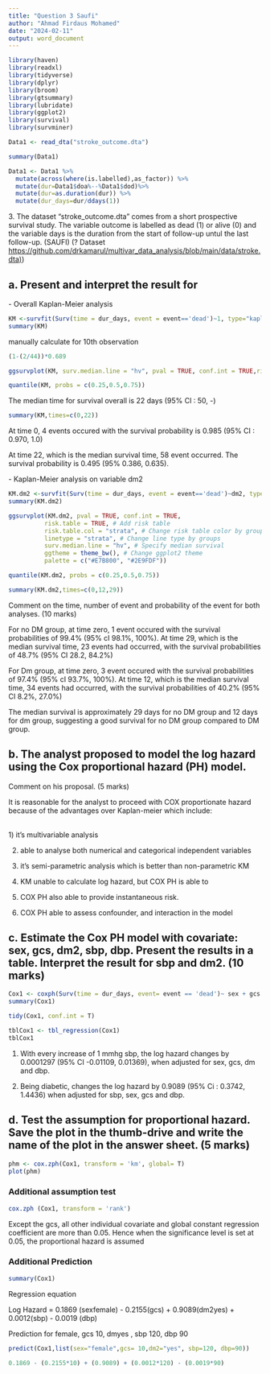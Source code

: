 ```yaml
---
title: "Question 3 Saufi"
author: "Ahmad Firdaus Mohamed"
date: "2024-02-11"
output: word_document
---
```


```r
library(haven)
library(readxl)
library(tidyverse)
library(dplyr)
library(broom)
library(gtsummary)
library(lubridate)
library(ggplot2)
library(survival)
library(survminer)
```

```r
Data1 <- read_dta("stroke_outcome.dta")
```

```r
summary(Data1)
```

```r
Data1 <- Data1 %>%
  mutate(across(where(is.labelled),as_factor)) %>%
  mutate(dur=Data1$doa%--%Data1$dod)%>%
  mutate(dur=as.duration(dur)) %>%
  mutate(dur_days=dur/ddays(1))
```

3\. The dataset “stroke_outcome.dta” comes from a short prospective survival study. The variable outcome is labelled as dead (1) or alive (0) and the variable days is the duration from the start of follow-up untul the last follow-up. (SAUFI) (? Dataset [https://github.com/drkamarul/multivar_data_analysis/blob/main/data/stroke.dta)](https://github.com/drkamarul/multivar_data_analysis/blob/main/data/stroke.dta))

## a. Present and interpret the result for

\- Overall Kaplan-Meier analysis

```r
KM <-survfit(Surv(time = dur_days, event = event=='dead')~1, type="kaplan-meier", data = Data1)
summary(KM)
```

manually calculate for 10th observation

```r
(1-(2/44))*0.689
```

```r
ggsurvplot(KM, surv.median.line = "hv", pval = TRUE, conf.int = TRUE,risk.table = TRUE)
```

```r
quantile(KM, probs = c(0.25,0.5,0.75))
```

The median time for survival overall is 22 days (95% CI : 50, -)

```r
summary(KM,times=c(0,22))
```

At time 0, 4 events occured with the survival probability is 0.985 (95% CI : 0.970, 1.0)

At time 22, which is the median survival time, 58 event occurred. The survival probability is 0.495 (95% 0.386, 0.635).

\- Kaplan-Meier analysis on variable dm2

```r
KM.dm2 <-survfit(Surv(time = dur_days, event = event=='dead')~dm2, type="kaplan-meier", data = Data1)
summary(KM.dm2)
```

```r
ggsurvplot(KM.dm2, pval = TRUE, conf.int = TRUE,
          risk.table = TRUE, # Add risk table
          risk.table.col = "strata", # Change risk table color by groups
          linetype = "strata", # Change line type by groups
          surv.median.line = "hv", # Specify median survival
          ggtheme = theme_bw(), # Change ggplot2 theme
          palette = c("#E7B800", "#2E9FDF"))
```

```r
quantile(KM.dm2, probs = c(0.25,0.5,0.75))
```

```r
summary(KM.dm2,times=c(0,12,29))
```

Comment on the time, number of event and probability of the event for both analyses. (10 marks)

For no DM group, at time zero, 1 event occured with the survival probabilities of 99.4% (95% cI 98.1%, 100%). At time 29, which is the median survival time, 23 events had occurred, with the survival probabilities of 48.7% (95% CI 28.2, 84.2%)

For Dm group, at time zero, 3 event occured with the survival probabilities of 97.4% (95% cI 93.7%, 100%). At time 12, which is the median survival time, 34 events had occurred, with the survival probabilities of 40.2% (95% CI 8.2%, 27.0%)

The median survival is approximately 29 days for no DM group and 12 days for dm group, suggesting a good survival for no DM group compared to DM group.

## b. The analyst proposed to model the log hazard using the Cox proportional hazard (PH) model.

Comment on his proposal. (5 marks)

It is reasonable for the analyst to proceed with COX proportionate hazard because of the advantages over Kaplan-meier which include:

\
1) it's multivariable analysis

2) able to analyse both numerical and categorical independent variables

3) it's semi-parametric analysis which is better than non-parametric KM

4) KM unable to calculate log hazard, but COX PH is able to

5) COX PH also able to provide instantaneous risk.

6) COX PH able to assess confounder, and interaction in the model

## c. Estimate the Cox PH model with covariate: sex, gcs, dm2, sbp, dbp. Present the results in a table. Interpret the result for sbp and dm2. (10 marks)

```r
Cox1 <- coxph(Surv(time = dur_days, event= event == 'dead')~ sex + gcs + dm2 + sbp + dbp, data = Data1)
summary(Cox1)
```

```r
tidy(Cox1, conf.int = T)
```

```r
tblCox1 <- tbl_regression(Cox1)
tblCox1
```

1) With every increase of 1 mmhg sbp, the log hazard changes by 0.0001297 (95% CI -0.01109, 0.01369), when adjusted for sex, gcs, dm and dbp.

2) Being diabetic, changes the log hazard by 0.9089 (95% Ci : 0.3742, 1.4436) when adjusted for sbp, sex, gcs and dbp.

## d. Test the assumption for proportional hazard. Save the plot in the thumb-drive and write the name of the plot in the answer sheet. (5 marks)

```r
phm <- cox.zph(Cox1, transform = 'km', global= T)
plot(phm)
```

### Additional assumption test

```r
cox.zph (Cox1, transform = 'rank')

```

Except the gcs, all other individual covariate and global constant regression coefficient are more than 0.05. Hence when the significance level is set at 0.05, the proportional hazard is assumed

### Additional Prediction

```r
summary(Cox1)
```

Regression equation

Log Hazard = 0.1869 (sexfemale) - 0.2155(gcs) + 0.9089(dm2yes) + 0.0012(sbp) - 0.0019 (dbp)

Prediction for female, gcs 10, dmyes , sbp 120, dbp 90

```r
predict(Cox1,list(sex="female",gcs= 10,dm2="yes", sbp=120, dbp=90))
```

```r
0.1869 - (0.2155*10) + (0.9089) + (0.0012*120) - (0.0019*90)
```

